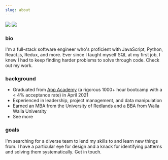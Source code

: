 ```yaml
---
slug: about
---
```



![](images/me.png)
![](images/me.jpg)

### bio
I'm a full-stack software engineer who's proficient with JavaScript, Python, React.js, Redux, <Link to='/technologies'>and more</Link>. Ever since I taught myself SQL at my first job, I knew I had to keep finding harder problems to solve through code. Check out <Link to='/projects'>my work</Link>.

### background
- Graduated from [App Academy](https://www.appacademy.io/) (a rigorous 1000+ hour bootcamp with a < 4% acceptance rate) in April 2021
- Experienced in leadership, project management, and data manipulation
- Earned an MBA from the University of Redlands and a BBA from Walla Walla University
- <Link to='/resume'>See more</Link>

### goals
I'm searching for a diverse team to lend my skills to and learn new things from. I have a particular eye for design and a knack for identifying patterns and solving them systematically. <Link to='/contact'>Get in touch</Link>.
